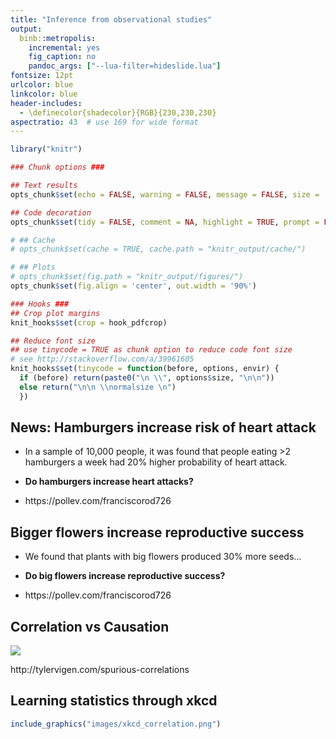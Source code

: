 ```yaml
---
title: "Inference from observational studies"
output:
  binb::metropolis:
    incremental: yes
    fig_caption: no
    pandoc_args: ["--lua-filter=hideslide.lua"]
fontsize: 12pt
urlcolor: blue
linkcolor: blue
header-includes:
  - \definecolor{shadecolor}{RGB}{230,230,230}
aspectratio: 43  # use 169 for wide format
---
```



```r

library("knitr")

### Chunk options ###

## Text results
opts_chunk$set(echo = FALSE, warning = FALSE, message = FALSE, size = 'tiny')

## Code decoration
opts_chunk$set(tidy = FALSE, comment = NA, highlight = TRUE, prompt = FALSE, crop = TRUE)

# ## Cache
# opts_chunk$set(cache = TRUE, cache.path = "knitr_output/cache/")

# ## Plots
# opts_chunk$set(fig.path = "knitr_output/figures/")
opts_chunk$set(fig.align = 'center', out.width = '90%')

### Hooks ###
## Crop plot margins
knit_hooks$set(crop = hook_pdfcrop)

## Reduce font size
## use tinycode = TRUE as chunk option to reduce code font size
# see http://stackoverflow.com/a/39961605
knit_hooks$set(tinycode = function(before, options, envir) {
  if (before) return(paste0("\n \\", options$size, "\n\n"))
  else return("\n\n \\normalsize \n")
  })

```



## News: Hamburgers increase risk of heart attack

- In a sample of 10,000 people, it was found that people eating >2 hamburgers a week had 20% higher probability of heart attack.

- **Do hamburgers increase heart attacks?**

- https://pollev.com/franciscorod726



## Bigger flowers increase reproductive success

- We found that plants with big flowers produced 30% more seeds...

- **Do big flowers increase reproductive success?**

- https://pollev.com/franciscorod726



## Correlation vs Causation

![](images/spurious-corr-margarine.png)

http://tylervigen.com/spurious-correlations



::: hide :::
## Learning statistics through xkcd

```r
include_graphics("images/xkcd_correlation.png")
```
:::









